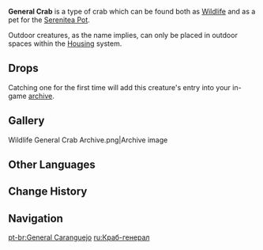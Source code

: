 {{Furnishing Infobox
|id             = 369116
|image          = Wildlife General Crab Icon.png
|category       = Animal
|subcategory    = Outdoor Creature
|rarity         = 3
|adeptal_energy = 100
|load           = 350
|reduced_load   = 350
|description    = A claw-snapping crab that can be found in various water bodies throughout Teyvat.<br />It has a purple shell that resembles the emblem of the [[Shogunate]]. It also is also quite [[Shogun]]-like in its fearless, dominant movements. Such arrogance! Such impertinence!<br />But in the Realm Within, they may end up meeting other animals that they have never seen before, like rampaging beasts or fierce hounds. It is said that you can catch General Crabs play-fighting with these creatures, which is quite the thrilling sight to see!
|lbType         = Wildlife
|lbFamily       = Other Wildlife
|lbGroup        = Crabs
|source1        = Omni-Ubiquity Net
}}
{{Description|A claw-snapping crab that can be found in various water bodies throughout Teyvat.<br />It has a purple shell that resembles the emblem of the [[Shogunate]]. It also is also quite [[Shogun]]-like in its fearless, dominant movements. Such arrogance! Such impertinence!|[[Archive]] Description}}
'''General Crab''' is a type of crab which can be found both as [[Wildlife]] and as a pet for the [[Serenitea Pot]].

Outdoor creatures, as the name implies, can only be placed in outdoor spaces within the [[Housing]] system.

==Drops==
{{Card|Crab|1}}

Catching one for the first time will add this creature's entry into your in-game [[archive]].

==Gallery==
<gallery hideaddbutton="true" captionalign="center">
Wildlife General Crab Archive.png|Archive image
</gallery>

==Other Languages==
{{Other Languages
|en      = General Crab
|zhs     = 将军蟹
|zhs_rm  = Jiāng​jūn Xiè
|zht     = 將軍蟹
|zht_rm  = Jiāng​jūn Xiè
|zh_tl   = 
|ja      = 将軍ガニ
|ja_rm   = Shougun Gani
|ja_tl   = General Crab
|ko      = 장군게
|ko_rm   = 
|ko_tl   = 
|es      = Cangrejo general
|es_tl   = General Crab
|fr      = Crabe-général
|fr_tl   = General-Crab
|ru      = Краб-генерал
|ru_tl   = 
|th      = General Crab
|vi      = Cua Tướng Quân
|vi_tl   = 
|de      = Shougun-Krebs
|de_tl   = Shogun Crab
|id      = General Crab
|pt      = General Caranguejo
|pt_tl   = 
}}

==Change History==
{{Change History|2.0}}

==Navigation==
{{Wildlife Navbox|state=collapsed}}
{{Furnishing Navbox/Living|Animal}}

[[pt-br:General Caranguejo]]
[[ru:Краб-генерал]]